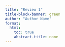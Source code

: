 ```yaml
---
title: "Review 1"
title-block-banner: green
author: "Author Name" 
format:
  html:
    toc: true
    abstract-title: none
---
```

